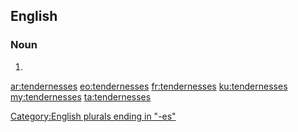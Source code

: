 ==English==

===Noun===
{{head|en|noun plural form}}

# {{plural of|tenderness|lang=en}}

[[Category:English plurals ending in "-es"]]

[[ar:tendernesses]]
[[eo:tendernesses]]
[[fr:tendernesses]]
[[ku:tendernesses]]
[[my:tendernesses]]
[[ta:tendernesses]]